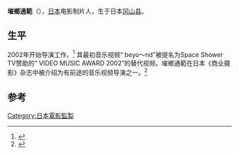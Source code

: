 {{Multiple issues|
{{BLPsources|time=2020-09-12T01:19:22+00:00}}
{{Refimprove|time=2020-09-12T01:19:22+00:00}}
}}
'''墔鄉通範'''（{{jpn|j=墔郷通範|hg=さいごう みちのり|rm=Saigō Michinori}}），[[日本|日本]]电影制片人，生于日本[[冈山县|冈山县]]。

== 生平 ==
2002年开始导演工作。<ref>{{cite news|url=http://white-screen.jp/?p=8162#|title=I ♡ Music！ D.I.Y.スピリッツ溢れる墔郷通範監督のお仕事紹介!!|newspaper=[[white-screen|white-screen]]|date=2011-07-25|accessdate=2015-12-03|archive-date=2016-04-02|archive-url=https://web.archive.org/web/20160402104409/http://white-screen.jp/?p=8162}}</ref>
其最初音乐视频“ beyo〜nd”被提名为Space Shower TV赞助的“ VIDEO MUSIC AWARD 2002”的替代视频。墔鄉通範在日本《商业摄影》杂志中被介绍为有前途的音乐视频导演之一。<ref>{{cite news|url=http://www.shure.co.jp/ja/review/artist_engineer/FPwireless-saigo|title=WHY WE CHOOSE SHURE - Shureを選ぶ理由 -|newspaper=[[Shure|Shure]]|date=2015|accessdate=2015-12-03|archive-date=2015-12-08|archive-url=https://web.archive.org/web/20151208122834/http://www.shure.co.jp/ja/review/artist_engineer/FPwireless-saigo|dead-url=no}}</ref>

== 参考 ==
{{reflist}}

{{JP-stub}}
{{bio-stub}}

[[Category:日本電影監製|Category:日本電影監製]]